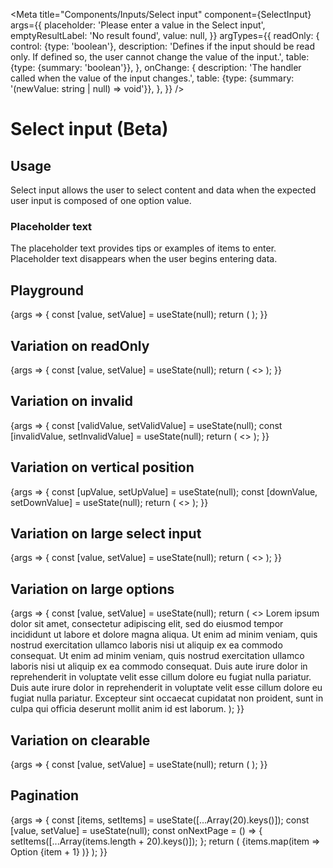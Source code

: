 
<Meta
  title="Components/Inputs/Select input"
  component={SelectInput}
  args={{
    placeholder: 'Please enter a value in the Select input',
    emptyResultLabel: 'No result found',
    value: null,
  }}
  argTypes={{
    readOnly: {
      control: {type: 'boolean'},
      description:
        'Defines if the input should be read only. If defined so, the user cannot change the value of the input.',
      table: {type: {summary: 'boolean'}},
    },
    onChange: {
      description: 'The handler called when the value of the input changes.',
      table: {type: {summary: '(newValue: string | null) => void'}},
    },
  }}
/>

# Select input (Beta)

## Usage

Select input allows the user to select content and data when the expected user input is composed of one option value.

### Placeholder text

The placeholder text provides tips or examples of items to enter. Placeholder text disappears when the user begins entering data.

## Playground

<Canvas>
  <Story name="Standard">
    {args => {
      const [value, setValue] = useState(null);
      return (
        <SpaceContainer height={170}>
          <SelectInput {...args} value={value} onChange={setValue}>
            <SelectInput.Option value="en_US" title="English (United States)">
              <Locale code="en_US" languageLabel="English" />
            </SelectInput.Option>
            <SelectInput.Option value="fr_FR" title="French (France)">
              <Locale code="fr_FR" languageLabel="French" />
            </SelectInput.Option>
            <SelectInput.Option value="de_DE" title="German (Germany)">
              <Locale code="de_DE" languageLabel="German" />
            </SelectInput.Option>
          </SelectInput>
        </SpaceContainer>
      );
    }}
  </Story>
</Canvas>

<ArgsTable story="Standard" />

## Variation on readOnly

<Canvas>
  <Story name="ReadOnly">
    {args => {
      const [value, setValue] = useState(null);
      return (
        <>
          <SelectInput
            {...args}
            readOnly={true}
            value={null}
            placeholder="Placeholder"
            emptyResultLabel="No match found"
          >
            <SelectInput.Option value="en_US" title="English (United States)">
              <Locale code="en_US" languageLabel="English" />
            </SelectInput.Option>
            <SelectInput.Option value="fr_FR" title="French (France)">
              <Locale code="fr_FR" languageLabel="French" />
            </SelectInput.Option>
            <SelectInput.Option value="de_DE" title="German (Germany)">
              <Locale code="de_DE" languageLabel="German" />
            </SelectInput.Option>
            <SelectInput.Option value="es_ES" title="Spanish (Spain)">
              <Locale code="es_ES" languageLabel="Spanish" />
            </SelectInput.Option>
          </SelectInput>
          <SelectInput readOnly={true} value="en_US" onChange={setValue} emptyResultLabel="No result found">
            <SelectInput.Option value="en_US" title="English (United States)">
              <Locale code="en_US" languageLabel="English" />
            </SelectInput.Option>
          </SelectInput>
          <SelectInput
            readOnly={false}
            value={value}
            onChange={setValue}
            placeholder="Editable select"
            emptyResultLabel="No result found"
          >
            <SelectInput.Option value="en_US" title="English (United States)">
              <Locale code="en_US" languageLabel="English" />
            </SelectInput.Option>
            <SelectInput.Option value="fr_FR" title="French (France)">
              <Locale code="fr_FR" languageLabel="French" />
            </SelectInput.Option>
            <SelectInput.Option value="de_DE" title="German (Germany)">
              <Locale code="de_DE" languageLabel="German" />
            </SelectInput.Option>
            <SelectInput.Option value="es_ES" title="Spanish (Spain)">
              <Locale code="es_ES" languageLabel="Spanish" />
            </SelectInput.Option>
          </SelectInput>
          <SpaceContainer height={100} />
        </>
      );
    }}
  </Story>
</Canvas>

## Variation on invalid

<Canvas>
  <Story name="Invalid">
    {args => {
      const [validValue, setValidValue] = useState(null);
      const [invalidValue, setInvalidValue] = useState(null);
      return (
        <>
          <SelectInput
            {...args}
            value={invalidValue}
            onChange={setInvalidValue}
            invalid={true}
            placeholder="Invalid input value"
          >
            <SelectInput.Option value="en_US" title="English (United States)">
              <Locale code="en_US" languageLabel="English" />
            </SelectInput.Option>
            <SelectInput.Option value="fr_FR" title="French (France)">
              <Locale code="fr_FR" languageLabel="French" />
            </SelectInput.Option>
            <SelectInput.Option value="de_DE" title="German (Germany)">
              <Locale code="de_DE" languageLabel="German" />
            </SelectInput.Option>
            <SelectInput.Option value="es_ES" title="Spanish (Spain)">
              <Locale code="es_ES" languageLabel="Spanish" />
            </SelectInput.Option>
          </SelectInput>
          <SelectInput
            value={validValue}
            onChange={setValidValue}
            invalid={false}
            placeholder="Valid input value"
            emptyResultLabel="No result found"
          >
            <SelectInput.Option value="en_US" title="English (United States)">
              <Locale code="en_US" languageLabel="English" />
            </SelectInput.Option>
            <SelectInput.Option value="fr_FR" title="French (France)">
              <Locale code="fr_FR" languageLabel="French" />
            </SelectInput.Option>
            <SelectInput.Option value="de_DE" title="German (Germany)">
              <Locale code="de_DE" languageLabel="German" />
            </SelectInput.Option>
            <SelectInput.Option value="es_ES" title="Spanish (Spain)">
              <Locale code="es_ES" languageLabel="Spanish" />
            </SelectInput.Option>
          </SelectInput>
          <SpaceContainer height={100} />
        </>
      );
    }}
  </Story>
</Canvas>

## Variation on vertical position

<Canvas>
  <Story name="Vertical position">
    {args => {
      const [upValue, setUpValue] = useState(null);
      const [downValue, setDownValue] = useState(null);
      return (
        <>
          <SpaceContainer height={120} />
          <SelectInput {...args} value={upValue} onChange={setUpValue} verticalPosition="up" placeholder="Up input">
            <SelectInput.Option value="en_US" title="English (United States)">
              <Locale code="en_US" languageLabel="English" />
            </SelectInput.Option>
            <SelectInput.Option value="fr_FR" title="French (France)">
              <Locale code="fr_FR" languageLabel="French" />
            </SelectInput.Option>
            <SelectInput.Option value="de_DE" title="German (Germany)">
              <Locale code="de_DE" languageLabel="German" />
            </SelectInput.Option>
            <SelectInput.Option value="es_ES" title="Spanish (Spain)">
              <Locale code="es_ES" languageLabel="Spanish" />
            </SelectInput.Option>
          </SelectInput>
          <SelectInput
            value={downValue}
            onChange={setDownValue}
            verticalPosition="down"
            placeholder="Down input"
            emptyResultLabel="No result found"
          >
            <SelectInput.Option value="en_US" title="English (United States)">
              <Locale code="en_US" languageLabel="English" />
            </SelectInput.Option>
            <SelectInput.Option value="fr_FR" title="French (France)">
              <Locale code="fr_FR" languageLabel="French" />
            </SelectInput.Option>
            <SelectInput.Option value="de_DE" title="German (Germany)">
              <Locale code="de_DE" languageLabel="German" />
            </SelectInput.Option>
            <SelectInput.Option value="es_ES" title="Spanish (Spain)">
              <Locale code="es_ES" languageLabel="Spanish" />
            </SelectInput.Option>
          </SelectInput>
          <SpaceContainer height={100} />
        </>
      );
    }}
  </Story>
</Canvas>

## Variation on large select input

<Canvas>
  <Story name="Large">
    {args => {
      const [value, setValue] = useState(null);
      return (
        <>
          <SelectInput {...args} value={value} onChange={setValue} emptyResultLabel="No match found">
            <SelectInput.Option value="en_US" title="English (United States)">
              <Locale code="en_US" languageLabel="English" />
            </SelectInput.Option>
            <SelectInput.Option value="fr_FR" title="French (France)">
              <Locale code="fr_FR" languageLabel="French large" />
            </SelectInput.Option>
            <SelectInput.Option value="de_DE" title="German (Germany)">
              <Locale code="de_DE" languageLabel="German" />
            </SelectInput.Option>
            <SelectInput.Option value="es_ES" title="Spanish (Spain)">
              <Locale code="es_ES" languageLabel="Spanish" />
            </SelectInput.Option>
            <SelectInput.Option value="ad_AD" title="Andorra">
              <Locale code="ad_AD" languageLabel="Andorra" />
            </SelectInput.Option>
            <SelectInput.Option value="ae_AE" title="United Arab Emirates">
              <Locale code="ae_AE" languageLabel="United Arab Emirates" />
            </SelectInput.Option>
            <SelectInput.Option value="af_AF" title="Afghanistan">
              <Locale code="af_AF" languageLabel="Afghanistan" />
            </SelectInput.Option>
            <SelectInput.Option value="ag_AG" title="Antigua and Barbuda">
              <Locale code="ag_AG" languageLabel="Antigua and Barbuda" />
            </SelectInput.Option>
            <SelectInput.Option value="ai_AI" title="Anguilla">
              <Locale code="ai_AI" languageLabel="Anguilla" />
            </SelectInput.Option>
            <SelectInput.Option value="al_AL" title="Albania">
              <Locale code="al_AL" languageLabel="Albania" />
            </SelectInput.Option>
            <SelectInput.Option value="au_AU" title="Australia">
              <Locale code="au_AU" languageLabel="Australia" />
            </SelectInput.Option>
            <SelectInput.Option value="be_BE" title="Belgium">
              <Locale code="be_BE" languageLabel="Belgium" />
            </SelectInput.Option>
            <SelectInput.Option value="br_BR" title="Brazil">
              <Locale code="br_BR" languageLabel="Brazil" />
            </SelectInput.Option>
            <SelectInput.Option value="bs_BS" title="Bahamas">
              <Locale code="bs_BS" languageLabel="Bahamas" />
            </SelectInput.Option>
          </SelectInput>
          <SpaceContainer height={350} />
        </>
      );
    }}
  </Story>
</Canvas>


## Variation on large options

<Canvas>
  <Story name="Large Options">
    {args => {
      const [value, setValue] = useState(null);
      return (
        <>
          <SelectInput {...args} value={value} onChange={setValue} emptyResultLabel="No match found">
            <SelectInput.Option value="en_US" title="Lorem ipsum dolor sit amet, consectetur adipiscing elit, sed do eiusmod tempor incididunt ut labore et dolore magna aliqua. Ut enim ad minim veniam, quis nostrud exercitation ullamco laboris nisi ut aliquip ex ea commodo consequat.">
              Lorem ipsum dolor sit amet, consectetur adipiscing elit, sed do eiusmod tempor incididunt ut labore et dolore magna aliqua. Ut enim ad minim veniam, quis nostrud exercitation ullamco laboris nisi ut aliquip ex ea commodo consequat.
            </SelectInput.Option>
            <SelectInput.Option value="fr_FR" title="Ut enim ad minim veniam, quis nostrud exercitation ullamco laboris nisi ut aliquip ex ea commodo consequat. Duis aute irure dolor in reprehenderit in voluptate velit esse cillum dolore eu fugiat nulla pariatur.">
              Ut enim ad minim veniam, quis nostrud exercitation ullamco laboris nisi ut aliquip ex ea commodo consequat. Duis aute irure dolor in reprehenderit in voluptate velit esse cillum dolore eu fugiat nulla pariatur.
            </SelectInput.Option>
            <SelectInput.Option value="de_DE" title="Duis aute irure dolor in reprehenderit in voluptate velit esse cillum dolore eu fugiat nulla pariatur. Excepteur sint occaecat cupidatat non proident, sunt in culpa qui officia deserunt mollit anim id est laborum.">
              Duis aute irure dolor in reprehenderit in voluptate velit esse cillum dolore eu fugiat nulla pariatur. Excepteur sint occaecat cupidatat non proident, sunt in culpa qui officia deserunt mollit anim id est laborum.
            </SelectInput.Option>
          </SelectInput>
          <SpaceContainer height={80} />
        </>
      );
    }}
  </Story>
</Canvas>

## Variation on clearable

<Canvas>
  <Story name="Clearable">
    {args => {
      const [value, setValue] = useState(null);
      return (
        <SpaceContainer height={170}>
          <SelectInput {...args} clearable={false} value={value} onChange={setValue}>
            <SelectInput.Option value="en_US" title="English (United States)">
              <Locale code="en_US" languageLabel="English" />
            </SelectInput.Option>
            <SelectInput.Option value="fr_FR" title="French (France)">
              <Locale code="fr_FR" languageLabel="French" />
            </SelectInput.Option>
            <SelectInput.Option value="de_DE" title="German (Germany)">
              <Locale code="de_DE" languageLabel="German" />
            </SelectInput.Option>
          </SelectInput>
        </SpaceContainer>
      );
    }}
  </Story>
</Canvas>

## Pagination

<Canvas>
  <Story name="Pagination">
    {args => {
      const [items, setItems] = useState([...Array(20).keys()]);
      const [value, setValue] = useState(null);
      const onNextPage = () => { setItems([...Array(items.length + 20).keys()]); };
      return (
        <SpaceContainer height={170}>
          <SelectInput {...args} value={value} onChange={setValue} onNextPage={onNextPage}>
            {items.map(item => <SelectInput.Option value={item} title={item} key={item}>
              Option {item + 1}
            </SelectInput.Option>)}
          </SelectInput>
        </SpaceContainer>
      );
    }}
  </Story>
</Canvas>
